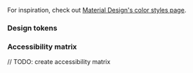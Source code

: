 
<Meta title="Styles/Color" />

For inspiration, check out [Material Design's color styles page](https://material.io/guidelines/style/color.html).

### Design tokens

<ColorPalette>
  <ColorItem title="--color-default" subtitle="titles, buttons" colors={{ Black: '#000000' }} />
  <ColorItem title="--color-primary" subtitle="titles, buttons" colors={{ Fern: '#5cb85c' }} />
  <ColorItem
    title="--color-secondary-light"
    subtitle="icon hover"
    colors={{
      Orchid: '#D167CB',
      'Orchid Light': '#D167CB7F',
    }}
  />
  <ColorItem title="--color-secondary" subtitle="--" colors={{ Plum: '#9d439d' }} />
  <ColorItem
    title="--color-secondary-dark"
    subtitle="links, input outlines"
    colors={{ Plum: '#6e2c6e' }}
  />
  <ColorItem title="--color-error" subtitle="erro banner" colors={{ 'Red Berry': '#8B0000' }} />
</ColorPalette>

### Accessibility matrix

// TODO: create accessibility matrix
